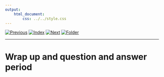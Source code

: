 ```yaml
---
output:
    html_document:
        css: ../../style.css
---
```


[![Previous](../../img/previous.png)](../lesson14/lesson14_1.html)
[![Index](../../img/home.png)](../../index.html)
[![Next](../../img/next.png)](../lesson16/lesson16_1.html)
[![Folder](../../img/folder.png)](./)

---

# Wrap up and question and answer period
